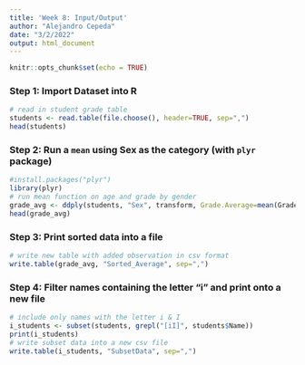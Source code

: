 ```yaml
---
title: 'Week 8: Input/Output'
author: "Alejandro Cepeda"
date: "3/2/2022"
output: html_document
---
```


```r
knitr::opts_chunk$set(echo = TRUE)
```

### Step 1: Import Dataset into R

```r
# read in student grade table
students <- read.table(file.choose(), header=TRUE, sep=",")
head(students)
```

### Step 2: Run a `mean` using Sex as the category (with `plyr` package)

```r
#install.packages("plyr")
library(plyr)
# run mean function on age and grade by gender
grade_avg <- ddply(students, "Sex", transform, Grade.Average=mean(Grade))
head(grade_avg)
```

### Step 3: Print sorted data into a file

``` r
# write new table with added observation in csv format
write.table(grade_avg, "Sorted_Average", sep=",")
```

### Step 4: Filter names containing the letter "i" and print onto a new file

``` r
# include only names with the letter i & I
i_students <- subset(students, grepl("[iI]", students$Name))
print(i_students)
# write subset data into a new csv file
write.table(i_students, "SubsetData", sep=",")
```
